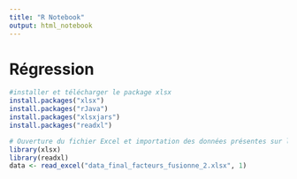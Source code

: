 ```yaml
---
title: "R Notebook"
output: html_notebook
---
```


# Régression

``` r
#installer et télécharger le package xlsx
install.packages("xlsx")
install.packages("rJava")
install.packages("xlsxjars")
install.packages("readxl")
```

``` r
# Ouverture du fichier Excel et importation des données présentes sur la feuille 1
library(xlsx)
library(readxl)
data <- read_excel("data_final_facteurs_fusionne_2.xlsx", 1)
```
